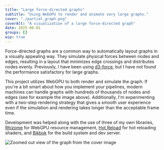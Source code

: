 ```yaml
---
title: "Large force-directed graphs"
subtitle: "Using WebGPU to render and animate very large graphs."
cover: "./partial_graph.png"
coverAlt: "A visualization of a large force-directed graph"
date: 2025-06-01
groups: []
wip: true
---
```



Force-directed graphs are a common way to automatically layout graphs in a visually appealing way. They simulate physical forces between nodes and edges, resulting in a layout that minimizes edge crossings and distributes nodes evenly. Previously, I have been using [d3-force](https://d3js.org/d3-force), but I have not found the performance satisfactory for large graphs.

This project utilizes WebGPU to both render and simulate the graph. If you're a bit smart about how you implement your pipelines, modern machines can handle graphs with hundreds of thousands of nodes and edges (see for example the image above). Additionally, I'm experimenting with a two-step rendering strategy that gives a smooth user experience even if the simulation and rendering takes longer than the acceptable frame time.

Development was helped along with the use of three of my own libraries, [Rhizome](/portfolio/rhizome) for WebGPU resource management, [Hot Reload](/portfolio/hot-reload) for hot reloading shaders, and [Bikbok](/portfolio/bikbok) for the build system and dev server.

<Image src={fullGraph} alt="Zoomed out view of the graph from the cover image" />
